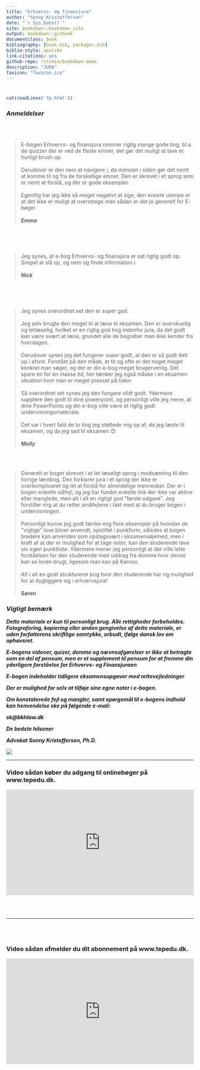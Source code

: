 ```yaml
--- 
title: "Erhvervs- og finansjura"
author: "Sonny Kristoffersen"
date: "`r Sys.Date()`"
site: bookdown::bookdown_site
output: bookdown::gitbook
documentclass: book
bibliography: [book.bib, packages.bib]
biblio-style: apalike
link-citations: yes
github-repo: rstudio/bookdown-demo
description: "JURA"
favicon: "favicon.ico"
---
```



#    {-}



```r
cat(readLines('fp.html'))
```



				



<h3>***Anmeldelser***</h3>

<br><br>

>E-bogen Erhvervs- og finansjura rummer rigtig mange gode ting, bl.a. de quizzer der er ved de fleste emner, det gør det muligt at lave et hurtigt brush up.<br><br> 
Derudover er den nem at navigere i, da menuen i siden gør det nemt at komme til og fra de forskellige emner. Den er skrevet i et sprog som er nemt at forstå, og der er gode eksempler.<br><br>
Egentlig har jeg ikke så meget negativt at sige, den eneste ulempe er at det ikke er muligt at overstrege men sådan er det jo generelt for E-bøger.<br><br>
***Emma***

<br><br><br>

>Jeg synes, at e-bog Erhvervs- og finansjura er sat rigtig godt op. Simpel at slå op, og nem og finde information i.<br><br>
***Nick***

<br><br><br>

>Jeg synes overordnet set den er super god.<br>
<br>Jeg selv brugte den meget til at læse til eksamen. Den er overskuelig og letlæselig, hvilket er en rigtig god ting indenfor jura, da det godt kan være svært at læse, grundet alle de begreber man ikke kender fra hverdagen.<br><br>
Derudover synes jeg det fungerer super godt, at den er så godt delt op i afsnit. Forstået på den måde, at tit og ofte er det noget meget konkret man søger, og der er din e-bog meget brugervenlig. Det spare en for en masse tid, her tænker jeg også måske i en eksamen situation hvor man er meget presset på tiden<br><br>
Så overordnet set synes jeg den fungere vildt godt. Ydermere supplere den godt til dine powerpoint, og personligt ville jeg mene, at dine PowerPoints og din e-bog ville være et rigtig godt undervisningsmateriale.<br><br>
Det var i hvert fald de to ting jeg støttede mig op af, da jeg læste til eksamen, og da jeg sad til eksamen 😊
<br><br>***Molly***

<br><br>

>Generelt er boget skrevet i et let læseligt sprog i modsætning til den forrige lærebog. Den forklarer jura i et sprog der ikke er overkompliceret og let at forstå for almindelige mennesker. Der er i bogen enkelte slåfejl, og jeg har fundet enkelte link der ikke var aktive eller manglede, men alt i alt en rigtigt god ”første udgave”. Jeg forstiller mig at du retter småfejlene i takt med at du bruger bogen i undervisningen. <br><br>
Personligt kunne jeg godt tænke mig flere eksempler på hvordan de ”vigtige” love bliver anvendt, opstillet i punkform, således at bogen bredere kan anvendes som opslagsvært i eksamensøjemed, men i kraft af at der er mulighed for at tage noter, kan den studerende lave sin egen punktliste. Ydermere mener jeg personligt at det ville lette forståelsen for den studerende med uddrag fra domme hvor denne kan se loven brugt, ligesom man kan på Karnov.<br><br>
Alt i alt en godt struktureret bog hvor den studerende har rig mulighed for at dygtiggøre sig i erhvervsjura! <br><br>
**Søren** 


<h3>***Vigtigt bemærk***</h3>

***Dette materiale er kun til personligt brug. Alle rettigheder forbeholdes. Fotografering, kopiering eller anden gengivelse af dette materiale, er uden forfatterens skriftlige samtykke,  orbudt, ifølge dansk lov om ophavsret.***

***E-bogens videoer, quizer, domme og nævnsafgørelser er ikke at betragte som en del af pensum, men er et supplement til pensum for at fremme din yderligere forståelse for Erhvervs- og Finansjuraen***

***E-bogen indeholder tidligere eksamensopgaver med rettevejledninger***

***Der er mulighed for selv at tilføje sine egne noter i e-bogen.***

***Om konstaterede fejl og mangler, samt spørgsmål til e-bogens indhold kan henvendelse ske på følgende e-mail:***

***sk@bkhlaw.dk***

***De bedste hilsener***

***Advokat Sonny Kristoffersen, Ph.D.***


![](img/camus.png)


 

---


<h3>Video sådan køber du adgang til onlinebøger på www.tepedu.dk.</h3>
<style>.embed-container { position: relative; padding-bottom: 56.25%; height: 0; overflow: hidden; max-width: 100%; } .embed-container iframe, .embed-container object, .embed-container embed { position: absolute; top: 0; left: 0; width: 100%; height: 100%; }</style><div class='embed-container'><iframe src='https://player.vimeo.com/video/354519447' frameborder='0' webkitAllowFullScreen mozallowfullscreen allowFullScreen></iframe></div>
  <br>
  <br>

---

  <br>
  <br>
<h3>Video sådan afmelder du dit abonnement på www.tepedu.dk.</h3>
<style>.embed-container { position: relative; padding-bottom: 56.25%; height: 0; overflow: hidden; max-width: 100%; } .embed-container iframe, .embed-container object, .embed-container embed { position: absolute; top: 0; left: 0; width: 100%; height: 100%; }</style><div class='embed-container'><iframe src='https://player.vimeo.com/video/354519512' frameborder='0' webkitAllowFullScreen mozallowfullscreen allowFullScreen></iframe></div>




